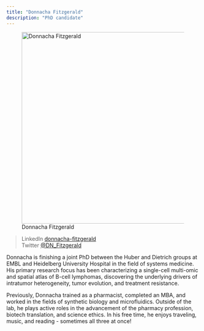 ```yaml
---
title: "Donnacha Fitzgerald"
description: "PhD candidate"
---
```


![Donnacha Fitzgerald](donnacha-fitzgerald.jpg){width=500 fig-align="center"}

>LinkedIn          [donnacha-fitzgerald](https://www.linkedin.com/in/donnacha-fitzgerald/) \
>Twitter         [@DN_Fitzgerald](https://twitter.com/DN_Fitzgerald) \

Donnacha is finishing a joint PhD between the Huber and Dietrich groups at EMBL and Heidelberg University Hospital in the field of systems medicine. His primary research focus has been characterizing a single-cell multi-omic and spatial atlas of B-cell lymphomas, discovering the underlying drivers of intratumor heterogeneity, tumor evolution, and treatment resistance. 

Previously, Donnacha trained as a pharmacist, completed an MBA, and worked in the fields of synthetic biology and microfluidics. Outside of the lab, he plays active roles in the advancement of the pharmacy profession, biotech translation, and science ethics. In his free time, he enjoys traveling, music, and reading - sometimes all three at once!